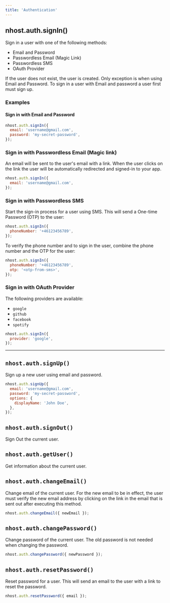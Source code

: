 ```yaml
---
title: 'Authentication'
---
```


## nhost.auth.signIn()

Sign in a user with one of the following methods:

- Email and Password
- Passwordless Email (Magic Link)
- Passwordless SMS
- OAuth Provider

If the user does not exist, the user is created. Only exception is when using Email and Password. To sign in a user with Email and password a user first must sign up.

### Examples

#### Sign in with Email and Password

```js
nhost.auth.signIn({
  email: 'username@gmail.com',
  password: 'my-secret-password',
});
```

### Sign in with Passwordless Email (Magic link)

An email will be sent to the user's email with a link. When the user clicks on the link the user will be automatically redirected and signed-in to your app.

```js
nhost.auth.signIn({
  email: 'username@gmail.com',
});
```

### Sign in with Passwordless SMS

Start the sign-in process for a user using SMS. This will send a One-time Password (OTP) to the user:

```js
nhost.auth.signIn({
  phoneNumber: '+46123456789',
});
```

To verify the phone number and to sign in the user, combine the phone number and the OTP for the user:

```js
nhost.auth.signIn({
  phoneNumber: '+46123456789',
  otp: '<otp-from-sms>',
});
```

### Sign in with OAuth Provider

The following providers are available:

- `google`
- `github`
- `facebook`
- `spotify`

```js
nhost.auth.signIn({
  provider: 'google',
});
```

---

## `nhost.auth.signUp()`

Sign up a new user using email and password.

```js
nhost.auth.signUp({
  email: 'username@gmail.com',
  password: 'my-secret-password',
  options: {
    displayName: 'John Doe',
  },
});
```

## `nhost.auth.signOut()`

Sign Out the current user.

## `nhost.auth.getUser()`

Get information about the current user.

## `nhost.auth.changeEmail()`

Change email of the current user. For the new email to be in effect, the user must verify the new email address by clicking on the link in the email that is sent out after executing this method.

```js
nhost.auth.changeEmail({ newEmail });
```

## `nhost.auth.changePassword()`

Change password of the current user. The old password is not needed when changing the password.

```js
nhost.auth.changePassword({ newPassword });
```

## `nhost.auth.resetPassword()`

Reset password for a user. This will send an email to the user with a link to reset the password.

```js
nhost.auth.resetPassword({ email });
```
